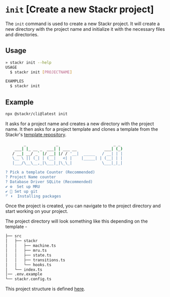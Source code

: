 # `init` [Create a new Stackr project]

The `init` command is used to create a new Stackr project. It will create a new directory with the project name and initialize it with the necessary files and directories.

## Usage

```bash
» stackr init --help
USAGE
  $ stackr init [PROJECTNAME]

EXAMPLES
  $ stackr init
```

## Example

```bash
npx @stackr/cli@latest init
```

It asks for a project name and creates a new directory with the project name. It then asks for a project template and clones a template from the Stackr's [template repository](http://github.com/stackrlabs/micro-rollup-examples).

```bash
        _             _                        _ _
    ___| |_ __ _  ___| | ___ __            ___| (_)
   / __| __/ _` |/ __| |/ / '__|  _____   / __| | |
   \__ \ || (_| | (__|   <| |    |_____| | (__| | |
   |___/\__\__,_|\___|_|\_\_|             \___|_|_|

? Pick a template Counter (Recommended)
? Project Name counter
? Database Driver SQLite (Recommended)
✔ ⚙️  Set up MRU
✔ 🧹 Set up git
⠋ ⬇️  Installing packages
```

Once the project is created, you can navigate to the project directory and start working on your project.

The project directory will look something like this depending on the template -

```bash
├── src
│   ├── stackr
│   │   ├── machine.ts
│   │   ├── mru.ts
│   │   ├── state.ts
│   │   ├── transitions.ts
│   │   └── hooks.ts
│   └── index.ts
│── .env.example
└── stackr.config.ts
```

This project structure is defined [here](/build/zero-to-one/build-your-first-mru#project-structure).